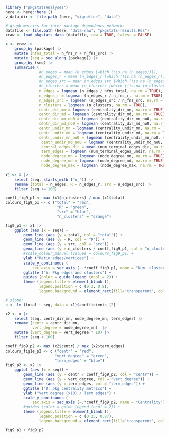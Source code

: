 
<!--
Fig 9 but over package release instead of year
-->

```r
library ("pkgstatsAnalyses")
here <- here::here ()
v_data_dir <- file.path (here, "vignettes", "data")

# graph metrics for inter-package dependency networks
datafile <- file.path (here, "data-raw", "pkgstats-results.Rds")
xraw <- load_pkgstats_data (datafile, raw = TRUE, latest = FALSE)

x <- xraw |>
    group_by (package) |>
    mutate (nfns_total = n_fns_r + n_fns_src) |>
    mutate (seq = seq_along (package)) |>
    group_by (seq) |>
    summarise (
               #n_edges = mean (n_edges [which (!is.na (n_edges))]),
               #n_edges_r = mean (n_edges_r [which (!is.na (n_edges_r))]),
               #n_edges_src = mean (n_edges_src [which (!is.na (n_edges_src))]),
               #n_clusters = mean (n_clusters [which (!is.na (n_clusters))]),
               n_edges = logmean (n_edges / nfns_total, na.rm = TRUE),
               n_edges_r = logmean (n_edges_r / n_fns_r, na.rm = TRUE),
               n_edges_src = logmean (n_edges_src / n_fns_src, na.rm = TRUE),
               n_clusters = logmean (n_clusters, na.rm = TRUE),
               centr_dir_mn = logmean (centrality_dir_mn, na.rm = TRUE),
               centr_dir_md = logmean (centrality_dir_md, na.rm = TRUE),
               centr_dir_mn_no0 = logmean (centrality_dir_mn_no0, na.rm = TRUE),
               centr_dir_md_no0 = logmean (centrality_dir_md_no0, na.rm = TRUE),
               centr_undir_mn = logmean (centrality_undir_mn, na.rm = TRUE),
               centr_undir_md = logmean (centrality_undir_md, na.rm = TRUE),
               centr_undir_mn_no0 = logmean (centrality_undir_mn_no0, na.rm = TRUE),
                centr_undir_md_no0 = logmean (centrality_undir_md_no0, na.rm = TRUE),
                central_edges_dir = mean (num_terminal_edges_dir, na.rm = TRUE),
                term_edges = logmean (num_terminal_edges_undir, na.rm = TRUE),
                node_degree_mn = logmean (node_degree_mn, na.rm = TRUE),
                node_degree_md = logmean (node_degree_md, na.rm = TRUE),
                node_degree_max = logmean (node_degree_max, na.rm = TRUE))
```


```r
x1 <- x |>
    select (seq, starts_with ("n_")) |>
    rename (total = n_edges, R = n_edges_r, src = n_edges_src) |>
    filter (seq <= 100)

coeff_fig9_p1 <- max (x1$n_clusters) / max (x1$total)
colours_fig9_p1 <- c ("total" = "red",
                       "R" = "green",
                       "src" = "blue",
                       "n_clusters" = "orange")

fig9_p1 <- x1 |>
    ggplot (aes (x = seq)) +
        geom_line (aes (y = total, col = "total")) +
        geom_line (aes (y = R, col = "R")) +
        geom_line (aes (y = src, col = "src")) +
        geom_line (aes (y = n_clusters / coeff_fig9_p1, col = "n_clusters")) +
        #scale_colour_manual (values = colours_fig9_p1) +
        ylab ("Ratio edges/vertices") +
        scale_y_continuous (
            sec.axis = sec_axis (~.*coeff_fig9_p1, name = "Num. clusters")) +
        ggtitle ("A: Pkg edges and clusters") +
        guides (color = guide_legend (ncol = 2)) +
        theme (legend.title = element_blank (),
               legend.position = c (0.3, 0.9),
               legend.background = element_rect(fill='transparent', colour='transparent'))

# slope:
s <- lm (total ~ seq, data = x1)$coefficients [2]
```

```r
x2 <- x |>
    select (seq, centr_dir_mn, node_degree_mn, term_edges) |>
    rename (centr = centr_dir_mn,
            vert_degree = node_degree_mn)  |>
    mutate (vert_degree = vert_degree * 10) |>
    filter (seq < 100)

coeff_fig9_p2 <- max (x2$centr) / max (x2$term_edges)
colours_fig1e_p2 <- c ("centr" = "red",
                      "vert_degree" = "green",
                      "term_edges" = "blue")
fig9_p2 <- x2 |>
    ggplot (aes (x = seq)) +
        geom_line (aes (y = centr / coeff_fig9_p2, col = "centr")) +
        geom_line (aes (y = vert_degree, col = "vert_degree")) +
        geom_line (aes (y = term_edges, col = "term_edges")) +
        ggtitle ("D: pkg centrality metrics") +
        ylab ("Vert degree (x10) / Term edges") +
        scale_y_continuous (
            sec.axis = sec_axis (~.*coeff_fig9_p2, name = "Centrality")) +
        #guides (color = guide_legend (ncol = 2)) +
        theme (legend.title = element_blank (),
               legend.position = c (0.25, 0.87),
               legend.background = element_rect(fill='transparent', colour='transparent'))
```


```r
fig9_p1 + fig9_p2
```
